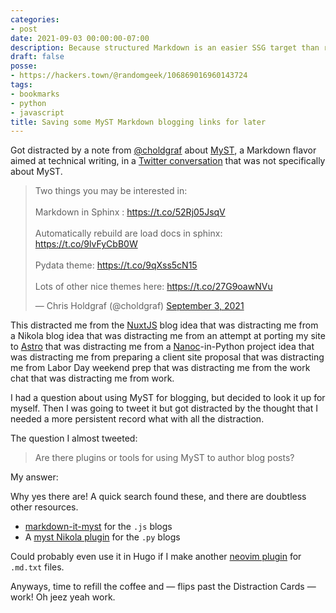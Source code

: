 ```yaml
---
categories:
- post
date: 2021-09-03 00:00:00-07:00
description: Because structured Markdown is an easier SSG target than reStructuredText
draft: false
posse:
- https://hackers.town/@randomgeek/106869016960143724
tags:
- bookmarks
- python
- javascript
title: Saving some MyST Markdown blogging links for later
---
```


Got distracted by a note from [@choldgraf][choldgraf] about [MyST][myst], a Markdown flavor
aimed at technical writing, in a [Twitter conversation][tweet-thread] that was not
specifically about MyST.

<blockquote class="twitter-tweet"><p lang="en" dir="ltr">Two things you may be interested in:<br /><br />Markdown in Sphinx : <a href="https://t.co/52Rj05JsqV">https://t.co/52Rj05JsqV</a><br /><br />Automatically rebuild are load docs in sphinx: <a href="https://t.co/9lvFyCbB0W">https://t.co/9lvFyCbB0W</a><br /><br />Pydata theme: <a href="https://t.co/9qXss5cN15">https://t.co/9qXss5cN15</a><br /><br />Lots of other nice themes here: <a href="https://t.co/27G9oawNVu">https://t.co/27G9oawNVu</a></p>&mdash; Chris Holdgraf (@choldgraf) <a href="https://twitter.com/choldgraf/status/1433802076438482949?ref_src=twsrc%5Etfw">September 3, 2021</a></blockquote> <script async src="https://platform.twitter.com/widgets.js" charset="utf-8"></script>

This distracted me from the [NuxtJS][nuxtjs] blog idea that was distracting me from a
Nikola blog idea that was distracting me from an attempt at porting my
site to [Astro][astro] that was distracting me from a [Nanoc][nanoc]-in-Python project
idea that was distracting me from preparing a client site proposal that was
distracting me from Labor Day weekend prep that was distracting me from the
work chat that was distracting me from work.

I had a question about using MyST for blogging, but decided to look it up for
myself. Then I was going to tweet it but got distracted by the thought that I
needed a more persistent record what with all the distraction.

The question I almost tweeted:

> Are there plugins or tools for using MyST to author blog posts?

My answer:

<Quote>

Why yes there are! A quick search found these, and there are doubtless other resources.

- [markdown-it-myst][] for the `.js` blogs
- A [myst Nikola plugin][myst-nikola-plugin] for the `.py` blogs

</Quote>

Could probably even use it in Hugo if I make another
[neovim plugin][neovim-plugin] for `.md.txt` files.

Anyways, time to refill the coffee and — flips past the Distraction Cards
— work! Oh jeez yeah work.

[tweet-thread]: https://twitter.com/willmcgugan/status/1433735471323099139
[choldgraf]: https://twitter.com/choldgraf
[myst]: https://myst-parser.readthedocs.io/en/latest/
[nuxtjs]: https://nuxtjs.org/
[nanoc]: https://nanoc.app
[astro]: https://astro.build
[markdown-it-myst]: https://github.com/executablebooks/markdown-it-myst
[myst-nikola-plugin]: https://plugins.getnikola.com/v8/myst/
[neovim-plugin]: /post/2021/08/trying-a-thing-with-neovim

